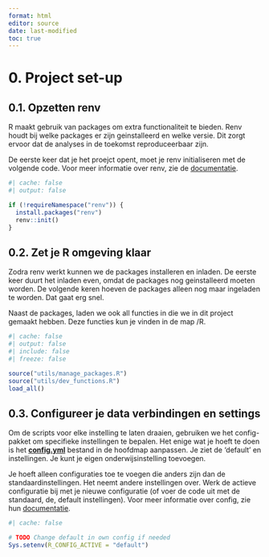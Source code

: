 ```yaml
---
format: html
editor: source
date: last-modified
toc: true
---
```


# 0. Project set-up {-}

## 0.1. Opzetten renv

R maakt gebruik van packages om extra functionaliteit te bieden. Renv houdt bij welke packages er zijn geinstalleerd en welke versie. Dit zorgt ervoor dat de analyses in de toekomst reproduceerbaar zijn.

De eerste keer dat je het proejct opent, moet je renv initialiseren met de volgende code. Voor meer informatie over renv, zie de [documentatie](https://rstudio.github.io/renv/articles/renv.html).

```r
#| cache: false
#| output: false

if (!requireNamespace("renv")) {
  install.packages("renv")
  renv::init()
} 

```

## 0.2. Zet je R omgeving klaar

Zodra renv werkt kunnen we de packages installeren en inladen. De eerste keer duurt het inladen even, omdat de packages nog geinstalleerd moeten worden. De volgende keren hoeven de packages alleen nog maar ingeladen te worden. Dat gaat erg snel.

Naast de packages, laden we ook all functies in die we in dit project gemaakt hebben. Deze functies kun je vinden in de map /R.

```r
#| cache: false
#| output: false
#| include: false
#| freeze: false

source("utils/manage_packages.R")
source("utils/dev_functions.R")
load_all()

```

## 0.3. Configureer je data verbindingen en settings

Om de scripts voor elke instelling te laten draaien, gebruiken we het config-pakket om specifieke instellingen te bepalen. Het enige wat je hoeft te doen is het [**config.yml**](config.yml) bestand in de hoofdmap aanpassen. Je ziet de 'default' en instellingen. Je kunt je eigen onderwijsinstelling toevoegen.

Je hoeft alleen configuraties toe te voegen die anders zijn dan de standaardinstellingen. Het neemt andere instellingen over. Werk de actieve configuratie bij met je nieuwe configuratie (of voer de code uit met de standaard, de, default instellingen). Voor meer informatie over config, zie hun [documentatie](https://rstudio.github.io/config/).

```r
#| cache: false

# TODO Change default in own config if needed
Sys.setenv(R_CONFIG_ACTIVE = "default")

```
